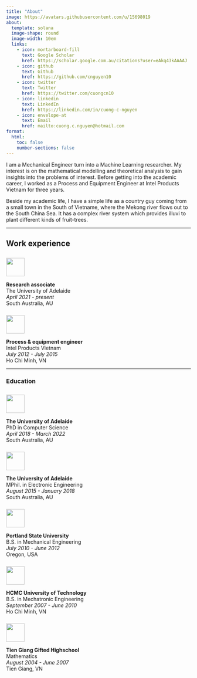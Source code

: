 ```yaml
---
title: "About"
image: https://avatars.githubusercontent.com/u/15698019
about:
  template: solana
  image-shape: round
  image-width: 10em
  links:
    - icon: mortarboard-fill
      text: Google Scholar
      href: https://scholar.google.com.au/citations?user=eAkq43kAAAAJ
    - icon: github
      text: Github
      href: https://github.com/cnguyen10
    - icon: twitter
      text: Twitter
      href: https://twitter.com/cuongcn10
    - icon: linkedin
      text: LinkedIn
      href: https://linkedin.com/in/cuong-c-nguyen
    - icon: envelope-at
      text: Email
      href: mailto:cuong.c.nguyen@hotmail.com
format:
  html:
    toc: false
    number-sections: false
---
```

::: {.text-start}
I am a Mechanical Engineer turn into a Machine Learning researcher. My interest is on the mathematical modelling and theoretical analysis to gain insights into the problems of interest. Before getting into the academic career, I worked as a Process and Equipment Engineer at Intel Products Vietnam for three years.

Beside my academic life, I have a simple life as a country guy coming from a small town in the South of Vietname, where the Mekong river flows out to the South China Sea. It has a complex river system which provides illuvi to plant different kinds of fruit-trees.
:::

---

## Work experience

::: {.grid}

::: {.g-col-2 .text-end}
<img src="img/uofa_logo.svg" width="50" style="margin-top: 10px;">

:::

::: {.g-col-10 .text-start}
**Research associate**\
<span class="bi bi-briefcase"> The University of Adelaide</span>\
<i class="bi bi-hourglass-split"> April 2021 - present</i>\
<span class="bi bi-geo-alt"> South Australia, AU</span>

:::

:::

::: {.grid}

::: {.g-col-2 .text-end}
<img src="img/intel_logo.svg" width="50" style="margin-top: 10px;">

:::

::: {.g-col-10 .text-start}
**Process & equipment engineer**\
<span class="bi bi-briefcase"> Intel Products Vietnam</span>\
<i class="bi bi-hourglass-bottom"> July 2012 - July 2015</i>\
<span class="bi bi-geo-alt"> Ho Chi Minh, VN</span>

:::

:::

---

### Education

::: {.grid}

::: {.g-col-2 .text-end}
[<img src="img/uofa_logo.svg" width="50" style="margin-top: 10px;">](https://www.adelaide.edu.au/)

:::

::: {.g-col-10 .text-start}
**The University of Adelaide**\
<span class="bi bi-laptop"> PhD in Computer Science</span>\
<i class="bi bi-hourglass-bottom"> April 2018 - March 2022</i>\
<span class="bi bi-geo-alt"> South Australia, AU</span>

:::

:::

::: {.grid}

::: {.g-col-2 .text-end}
[<img src="img/uofa_logo.svg" width="50" style="margin-top: 10px;">](https://www.adelaide.edu.au/)
:::

::: {.g-col-10 .text-start}
**The University of Adelaide**\
<span class="bi bi-cpu"> MPhil. in Electronic Engineering</span>\
<i class="bi bi-hourglass-bottom"> August 2015 - January 2018</i>\
<span class="bi bi-geo-alt"> South Australia, AU</span>

:::

:::

::: {.grid}

::: {.g-col-2 .text-end}
[<img src="img/pdx_logo.svg" width="50" style="margin-top: 10px;">](https://www.pdx.edu/)
:::

::: {.g-col-10 .text-start}
**Portland State University**\
<span class="bi bi-wrench-adjustable"> B.S. in Mechanical Engineering</span>\
<i class="bi bi-hourglass-bottom"> July 2010 - June 2012</i>\
<span class="bi bi-geo-alt"> Oregon, USA</span>

:::

:::

::: {.grid}

::: {.g-col-2 .text-end}
[<img src="img/hcmcut_logo.svg" width="50" style="margin-top: 10px;">](https://oisp.hcmut.edu.vn/en/)
:::

::: {.g-col-10 .text-start}
**HCMC University of Technology**\
<span class="bi bi-wrench-adjustable"> B.S. in Mechatronic Engineering</span>\
<i class="bi bi-hourglass-top"> September 2007 - June 2010</i>\
<span class="bi bi-geo-alt"> Ho Chi Minh, VN</span>

:::

:::

::: {.grid}

::: {.g-col-2 .text-end}
[<img src="img/ctg_logo.svg" width="50" style="margin-top: 10px;">](http://chuyentiengiang.edu.vn)
:::

::: {.g-col-10 .text-start}
**Tien Giang Gifted Highschool**\
<span class="bi bi-calculator"> Mathematics</span>\
<i class="bi bi-hourglass-bottom"> August 2004 - June 2007</i>\
<span class="bi bi-geo-alt"> Tien Giang, VN</span>

:::

:::